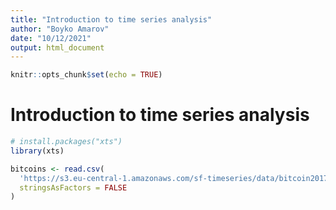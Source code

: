 ```yaml
---
title: "Introduction to time series analysis"
author: "Boyko Amarov"
date: "10/12/2021"
output: html_document
---
```


```r
knitr::opts_chunk$set(echo = TRUE)
```

# Introduction to time series analysis

```r
# install.packages("xts")
library(xts)

bitcoins <- read.csv(
  'https://s3.eu-central-1.amazonaws.com/sf-timeseries/data/bitcoin2017-06-01-2017-11-13.csv', 
  stringsAsFactors = FALSE
)
```


